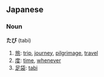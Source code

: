 ==Japanese==
===Noun===
'''たび''' (tabi)

# [[旅]]: [[trip]], [[journey]], [[pilgrimage]], [[travel]]
# [[度]]: [[time]], [[whenever]]
# [[足袋]]: [[tabi]]